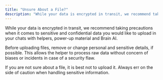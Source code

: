 ```yaml
---
title: "Unsure About a File?"
description: "While your data is encrypted in transit, we recommend taking precautions when it comes to sensitive and confidential data you would like to upload in your ch..."
---
```


While your data is encrypted in transit, we recommend taking precautions when it comes to sensitive and confidential data you would like to upload in your chats with helpers, power-up material and Brain AI.

Before uploading files, remove or change personal and sensitive details, if possible. This allows the helper to process raw data without concern of biases or incidents in case of a security flaw.


If you are not sure about a file, it is best not to upload it. Always err on the side of caution when handling sensitive information.